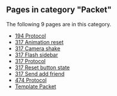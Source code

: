 <!-- DO NOT EDIT BELOW THIS LINE, OR CHANGE THIS COMMENT, CODE AUTOMATICALLY GENERATED BY category.sh -->
== '''Pages in category "Packet"''' ==
The following 9 pages are in this category.
* [[194 Protocol]]
* [[317 Animation reset]]
* [[317 Camera shake]]
* [[317 Flash sidebar]]
* [[317 Protocol]]
* [[317 Reset button state]]
* [[317 Send add friend]]
* [[474 Protocol]]
* [[Template Packet]]
